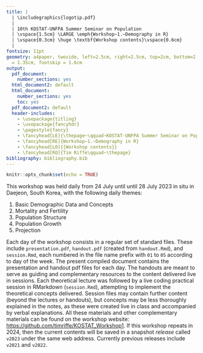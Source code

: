 ```yaml
---
title: | 
  | \includegraphics{logotip.pdf}
  |
  | 10th KOSTAT-UNFPA Summer Seminar on Population
  | \vspace{1.5cm} \LARGE \emph{Workshop~1.~Demography in R}
  | \vspace{0.3cm} \huge \textbf{Workshop contents}\vspace{0.6cm}
  | 
fontsize: 11pt
geometry: a4paper, twoside, left=2.5cm, right=2.5cm, top=2cm, bottom=2.8cm, headsep
  = 1.35cm, footskip = 1.6cm
output:
  pdf_document:
    number_sections: yes
  html_document2: default
  html_document:
    number_sections: yes
    toc: yes
  pdf_document2: default
  header-includes:
    - \usepackage{titling}
    - \usepackage{fancyhdr}
    - \pagestyle{fancy}
    - \fancyhead[LE]{\thepage~\qquad~KOSTAT-UNFPA Summer Seminar on Population}
    - \fancyhead[RE]{Workshop~1.~Demography in R}
    - \fancyhead[LO]{{Workshop contents}}
    - \fancyhead[RO]{Tim Riffe\qquad~\thepage}
bibliography: bibliography.bib
---
```


```r
knitr::opts_chunk$set(echo = TRUE)
```

\noindent\makebox[\textwidth][c]{
  \begin{minipage}[t]{0.8\textwidth}
    \centering
    \Large{Instructor: \\ Tim Riffe \texttt{tim.riffe@ehu.eus}\\}
    \vspace{.5cm}
    \Large{Assistant: \\ Dr. Da eun Kwan: \texttt{dekwan20@kdis.ac.kr}}
  \end{minipage}
}


\vspace{0.8cm}
\begin{center}
\large{24 - 28 July, 2023}
\end{center}
\vspace{0.8cm}

This workshop was held daily from 24 July until until 28 July 2023 in situ in Daejeon, South Korea, with the following daily themes:

1. Basic Demographic Data and Concepts 
2. Mortality and Fertility
3. Population Structure
4. Population Growth 
5. Projection

Each day of the workshop consists in a regular set of standard files. These include `presentation.pdf`, `handout.pdf` (created from `handout.Rmd`), and `session.Rmd`, each numbered in the file name prefix with `01` to `05` according to day of the week. The present compiled document contains the presentation and handout pdf files for each day. The handouts are meant to serve as guiding and complementary resources to the content delivered live in sessions. Each theoretical lecture was followed by a live coding practical session in RMarkdown (`session.Rmd`), attempting to implement the theoretical concepts delivered. Session files may contain further content (beyond the lectures or handouts), but concepts may be less thoroughly explained in the notes, as these were created live in class and accompanied by verbal explanations. All these materials and other complementary materials can be found on the workshop website: [https://github.com/timriffe/KOSTAT_Workshop1](https://github.com/timriffe/KOSTAT_Workshop1). 
If this workshop repeats in 2024, then the current contents will be saved in a snapshot *release* called `v2023` under the same web address. Currently previous releases include `v2021` and `v2022`.

